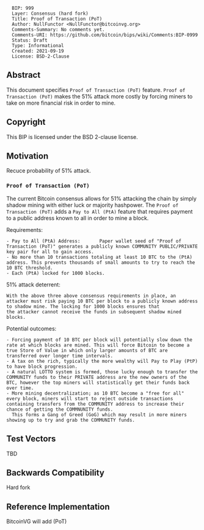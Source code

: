 <pre>
  BIP: 999
  Layer: Consensus (hard fork)
  Title: Proof of Transaction (PoT)
  Author: NullFunctor <NullFunctor@bitcoinvg.org>
  Comments-Summary: No comments yet.
  Comments-URI: https://github.com/bitcoin/bips/wiki/Comments:BIP-0999
  Status: Draft
  Type: Informational
  Created: 2021-09-19
  License: BSD-2-Clause
</pre>

==Abstract==

This document specifies <tt>Proof of Transaction (PoT)</tt> feature.
<tt>Proof of Transaction (PoT)</tt> makes the 51% attack more costly by forcing miners to take on more financial risk in order to mine.

==Copyright==

This BIP is licensed under the BSD 2-clause license.

==Motivation==

Recuce probability of 51% attack.

===<tt>Proof of Transaction (PoT)</tt>===

The current Bitcoin consensus allows for 51% attacking the chain by simply shadow mining with either luck or majority hashpower. The <tt>Proof of Transaction (PoT)</tt>
adds a <tt>Pay to All (PtA)</tt> feature that requires payment to a public address known to all in order to mine a block.

Requirements:
<pre>
- Pay to All (PtA) Address:       Paper wallet seed of "Proof of Transaction (PoT)" generates a publicly known COMMUNITY PUBLIC/PRIVATE key pair for all to gain access.
- No more than 10 transactions totaling at least 10 BTC to the (PtA) address. This prevents thousands of small amounts to try to reach the 10 BTC threshold.
- Each (PtA) locked for 1000 blocks.
</pre>

51% attack deterrent:
<pre>
With the above three above consensus requirements in place, an attacker must risk paying 10 BTC per block to a publicly known address to shadow mine. The locking for 1000 blocks ensures that 
the attacker cannot receive the funds in subsequent shadow mined blocks.
</pre>

Potential outcomes:
<pre>
- Forcing payment of 10 BTC per block will potentially slow down the rate at which blocks are mined. This will force Bitcoin to become a true Store of Value in which only larger amounts of BTC are transferred over longer time intervals.
- A tax on the rich, typically the more wealthy will Pay to Play (PtP) to have block progression.
- A natural LOTTO system is formed, those lucky enough to transfer the COMMUNITY funds to their PRIVATE address are the new owners of the BTC, however the top miners will statistically get their funds back over time.
- More mining decentralization; as 10 BTC become a "free for all" every block, miners will start to reject outside transactions containing transfers from the COMMUNITY address to increase their chance of getting the COMMNUNITY funds. 
  This forms a Gang of Greed (GoG) which may result in more miners showing up to try and grab the COMMUNITY funds.
</pre>


==Test Vectors==

TBD

==Backwards Compatibility==

Hard fork

==Reference Implementation==

BitcoinVG will add (PoT)

